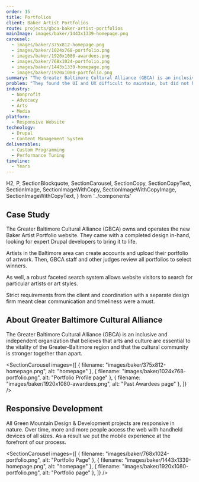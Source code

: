 ```yaml
---
order: 15
title: Portfolios
client: Baker Artist Portfolios
route: projects/gbca-baker-artist-portfolios
mainImage: images/baker/1443x1339-homepage.png
carousel:
  - images/baker/375x812-homepage.png
  - images/baker/1024x768-portfolio.png
  - images/baker/1920x1080-awardees.png
  - images/baker/768x1024-portfolio.png
  - images/baker/1443x1339-homepage.png
  - images/baker/1920x1080-portfolio.png
summary: "The Greater Baltimore Cultural Alliance (GBCA) is an inclusive and independent organization that believes that arts and culture are essential to the vitality of the Greater-Baltimore region and that the cultural community is stronger together than apart."
problem: "They found the UI and UX difficult to maintain, but did not have the expertise to make the corrections they wanted."
industry:
  - Nonprofit
  - Advocacy
  - Arts
  - Media
platform:
  - Responsive Website
technology:
  - Drupal
  - Content Management System
deliverables:
  - Custom Programming
  - Performance Tuning
timeline:
  - Years
---
```


  H2,
  P,
  SectionBlockquote,
  SectionCarousel,
  SectionCopy,
  SectionCopyText,
  SectionImage,
  SectionImageWithCopy,
  SectionImageWithCopyImage,
  SectionImageWithCopyText,
} from '../components'

<SectionCopy>
    <H2>Case Study</H2>
    <P>The Greater Baltimore Cultural Alliance (GBCA) owns and operates the new Baker Artist Portfolio website. They came with a completed design in-hand, looking for expert Drupal developers to bring it to life.</P>
    <P>Artists in the Baltimore area can create accounts and upload their portfolio of artwork. Then, GBCA staff and other judges review all portfolios to select winners.</P>
    <P>As well, a robust faceted search system allows website visitors to search for particular artists or art styles.</P>
    <P>Strict requirements from the client and coordination with a separate design firm meant clear communication and timeliness were a must.</P>
</SectionCopy>

<SectionImage filename="images/baker/Desktop-PortfolioSearch.png" />

<SectionCopy backgroundColor="colors.accent.base" columns={0}>
    <H2>About Greater Baltimore Cultural Alliance</H2>
    <P>The Greater Baltimore Cultural Alliance (GBCA) is an inclusive and independent organization that believes that arts and culture are essential to the vitality of the Greater-Baltimore region and that the cultural community is stronger together than apart.</P> 
</SectionCopy>

<SectionImage filename="images/baker/1920x1080-awardees.png" />

<SectionCarousel images={[
    { filename: "images/baker/375x812-homepage.png", alt: "homepage" },
    { filename: "images/baker/1024x768-portfolio.png", alt: "Portfolio Profile page" },
    { filename: "images/baker/1920x1080-awardees.png", alt: "Past Awardees page" },
]} />

<SectionImageWithCopy backgroundColor="colors.backgroundDark" filename="images/baker/375x812-portfolio.png" alt="" imagePosition="right">
    <H2>Responsive Development</H2>
    <P>All Green Mountain Design & Development projects are responsive in nature. Over time, more and more people access the web with handheld devices of all sizes. As a result we put the mobile experience at the forefront of our process.</P>
</SectionImageWithCopy>

<SectionCarousel images={[
    { filename: "images/baker/768x1024-portfolio.png", alt: "Portfolio Page" },
    { filename: "images/baker/1443x1339-homepage.png", alt: "homepage" },
    { filename: "images/baker/1920x1080-portfolio.png", alt: "Portfolio page" },
]} />
